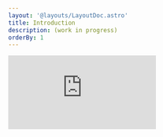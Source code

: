 ```yaml
---
layout: '@layouts/LayoutDoc.astro'
title: Introduction
description: (work in progress)
orderBy: 1
---
```



<iframe
	class="w-full aspect-video rounded-container overflow-hidden"
	src="https://www.youtube.com/embed/tHzVyChDuyo"
	title="YouTube video player"
	frameborder="0"
	allow="accelerometer; autoplay; clipboard-write; encrypted-media; gyroscope; picture-in-picture"
	allowfullscreen
/>

## Coming Soon

Expect big updates to this page soon!
